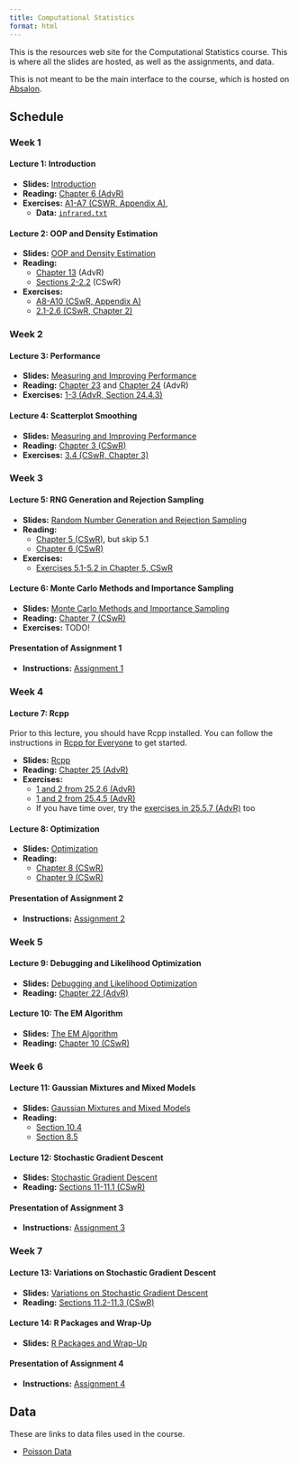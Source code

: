 ```yaml
---
title: Computational Statistics
format: html
---
```


This is the resources web site for the Computational Statistics course. This is
where all the slides are hosted, as well as the assignments, and data.

This is not meant to be the main interface to the course, which is hosted on
[Absalon](https://absalon.ku.dk/).

## Schedule

### Week 1

#### Lecture 1: Introduction

- **Slides:** [Introduction](slides/lecture1.pdf)
- **Reading:** [Chapter 6 (AdvR)](https://adv-r.hadley.nz/functions.html)
- **Exercises:**
  [A1-A7 (CSWR, Appendix A)](https://cswr.nrhstat.org/app-r#app-ex),
  - **Data:** [`infrared.txt`](data/infrared.txt)

#### Lecture 2: OOP and Density Estimation

- **Slides:** [OOP and Density Estimation](slides/lecture2.pdf)
- **Reading:**
  - [Chapter 13](https://adv-r.hadley.nz/s3.html) (AdvR)
  - [Sections 2-2.2](https://cswr.nrhstat.org/density.html) (CSwR)
- **Exercises:**
  - [A8-A10 (CSwR, Appendix A)](https://cswr.nrhstat.org/app-r#app-ex)
  - [2.1-2.6 (CSwR, Chapter 2)](https://cswr.nrhstat.org/density#density:ex)

### Week 2

#### Lecture 3: Performance

- **Slides:** [Measuring and Improving Performance](slides/lecture3.pdf)
- **Reading:** [Chapter 23](https://adv-r.hadley.nz/perf-measure.html) and
  [Chapter 24](https://adv-r.hadley.nz/perf-improve.html) (AdvR)
- **Exercises:**
  [1-3 (AdvR, Section 24.4.3)](https://adv-r.hadley.nz/perf-improve.html#exercises-71)

#### Lecture 4: Scatterplot Smoothing

- **Slides:** [Measuring and Improving Performance](slides/lecture3.pdf)
- **Reading:** [Chapter 3 (CSwR)](https://cswr.nrhstat.org/bivariate.html)
- **Exercises:**
  [3.4 (CSwR, Chapter 3)](https://cswr.nrhstat.org/bivariate#bivariate:ex)

### Week 3

#### Lecture 5: RNG Generation and Rejection Sampling

- **Slides:**
  [Random Number Generation and Rejection Sampling](slides/lecture5.pdf)
- **Reading:**
  - [Chapter 5 (CSwR)](https://cswr.nrhstat.org/random-number-generation), but
    skip 5.1
  - [Chapter 6 (CSwR)](https://cswr.nrhstat.org/reject-samp)
- **Exercises:**
  - [Exercises 5.1-5.2 in Chapter 5, CSwR](https://cswr.nrhstat.org/random-number-generation#univariate:ex)

#### Lecture 6: Monte Carlo Methods and Importance Sampling

- **Slides:** [Monte Carlo Methods and Importance Sampling](slides/lecture6.pdf)
- **Reading:** [Chapter 7 (CSwR)](https://cswr.nrhstat.org/mci)
- **Exercises:** TODO!

#### Presentation of Assignment 1

- **Instructions:** [Assignment 1](assignments/assignment1.html)

### Week 4

#### Lecture 7: Rcpp

Prior to this lecture, you should have Rcpp installed. You can follow the
instructions in
[Rcpp for Everyone](https://teuder.github.io/rcpp4everyone_en/020_install.html#install-rcpp)
to get started.

- **Slides:** [Rcpp](slides/lecture7.pdf)
- **Reading:** [Chapter 25 (AdvR)](https://adv-r.hadley.nz/rcpp.html#rcpp)
- **Exercises:**
  - [1 and 2 from 25.2.6 (AdvR)](https://adv-r.hadley.nz/rcpp.html#exercise-started)
  - [1 and 2 from 25.4.5 (AdvR)](https://adv-r.hadley.nz/rcpp.html#exercises-73)
  - If you have time over, try the
    [exercises in 25.5.7 (AdvR)](https://adv-r.hadley.nz/rcpp.html#exercises-74)
    too

#### Lecture 8: Optimization

- **Slides:** [Optimization](slides/lecture8.pdf)
- **Reading:**
  - [Chapter 8 (CSwR)](https://cswr.nrhstat.org/likelihood-and-optimization)
  - [Chapter 9 (CSwR)](https://cswr.nrhstat.org/numopt)

#### Presentation of Assignment 2

- **Instructions:** [Assignment 2](assignments/assignment2.html)

### Week 5

#### Lecture 9: Debugging and Likelihood Optimization

- **Slides:** [Debugging and Likelihood Optimization](slides/lecture9.pdf)
- **Reading:**
  [Chapter 22 (AdvR)](https://adv-r.hadley.nz/debugging.html#debugging)

#### Lecture 10: The EM Algorithm

- **Slides:** [The EM Algorithm](slides/lecture10.pdf)
- **Reading:** [Chapter 10 (CSwR)](https://cswr.nrhstat.org/em)

### Week 6

#### Lecture 11: Gaussian Mixtures and Mixed Models

- **Slides:** [Gaussian Mixtures and Mixed Models](slides/lecture11.pdf)
- **Reading:**
  - [Section 10.4](https://cswr.nrhstat.org/em#revisiting-gaussian-mixtures)
  - [Section 8.5](https://cswr.nrhstat.org/likelihood-and-optimization#mixed-models)

#### Lecture 12: Stochastic Gradient Descent

- **Slides:** [Stochastic Gradient Descent](slides/lecture12.pdf)
- **Reading:** [Sections 11-11.1 (CSwR)](https://cswr.nrhstat.org/stochopt)

#### Presentation of Assignment 3

- **Instructions:** [Assignment 3](assignments/assignment3.html)

### Week 7

#### Lecture 13: Variations on Stochastic Gradient Descent

- **Slides:** [Variations on Stochastic Gradient Descent](slides/lecture13.pdf)
- **Reading:**
  [Sections 11.2-11.3 (CSwR)](https://cswr.nrhstat.org/stochopt#beyond-basic-stochastic-gradient-algorithms)

#### Lecture 14: R Packages and Wrap-Up

- **Slides:** [R Packages and Wrap-Up](slides/lecture14.pdf)

#### Presentation of Assignment 4

- **Instructions:** [Assignment 4](assignments/assignment4.html)

## Data

These are links to data files used in the course.

- [Poisson Data](data/poisson.csv)
